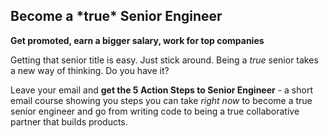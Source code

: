 ## Become a \*true* Senior Engineer

**Get promoted, earn a bigger salary, work for top companies**

Getting that senior title is easy. Just stick around. Being a _true_ senior takes a new way of thinking. Do you have it?

Leave your email and **get the 5 Action Steps to Senior Engineer** - a short email course showing you steps you can take *right now* to become a true senior engineer and go from writing code to being a true collaborative partner that builds products.

